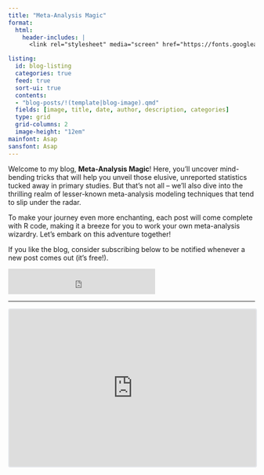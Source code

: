 ```yaml
---
title: "Meta-Analysis Magic"
format: 
  html: 
    header-includes: |
      <link rel="stylesheet" media="screen" href="https://fonts.googleapis.com/css?family=Asap" type="text/css"/>

listing: 
  id: blog-listing
  categories: true
  feed: true
  sort-ui: true
  contents:
  - "blog-posts/!(template|blog-image).qmd"
  fields: [image, title, date, author, description, categories]
  type: grid
  grid-columns: 2
  image-height: "12em"
mainfont: Asap
sansfont: Asap
---
```



Welcome to my blog, **Meta-Analysis Magic**! Here, you'll uncover mind-bending tricks that will help you unveil those elusive, unreported statistics tucked away in primary studies. But that's not all – we'll also dive into the thrilling realm of lesser-known meta-analysis modeling techniques that tend to slip under the radar.

To make your journey even more enchanting, each post will come complete with R code, making it a breeze for you to work your own meta-analysis wizardry. Let's embark on this adventure together!

If you like the blog, consider subscribing below to be notified whenever a new post comes out (it's free!).

<iframe src="https://embeds.beehiiv.com/f3ffd81a-4723-4419-bb1d-afc8af3bac36?slim=true" data-test-id="beehiiv-embed" height="52" frameborder="0" scrolling="no" style="margin: 0; border-radius: 0px !important; background-color: transparent;"></iframe>

<hr>

::: {#blog-listing}

:::


<iframe src="https://embeds.beehiiv.com/f3ffd81a-4723-4419-bb1d-afc8af3bac36" data-test-id="beehiiv-embed" width="100%" height="320" frameborder="0" scrolling="no" style="border-radius: 4px; border: 2px solid #e5e7eb; margin: 0; background-color: transparent;"></iframe>
